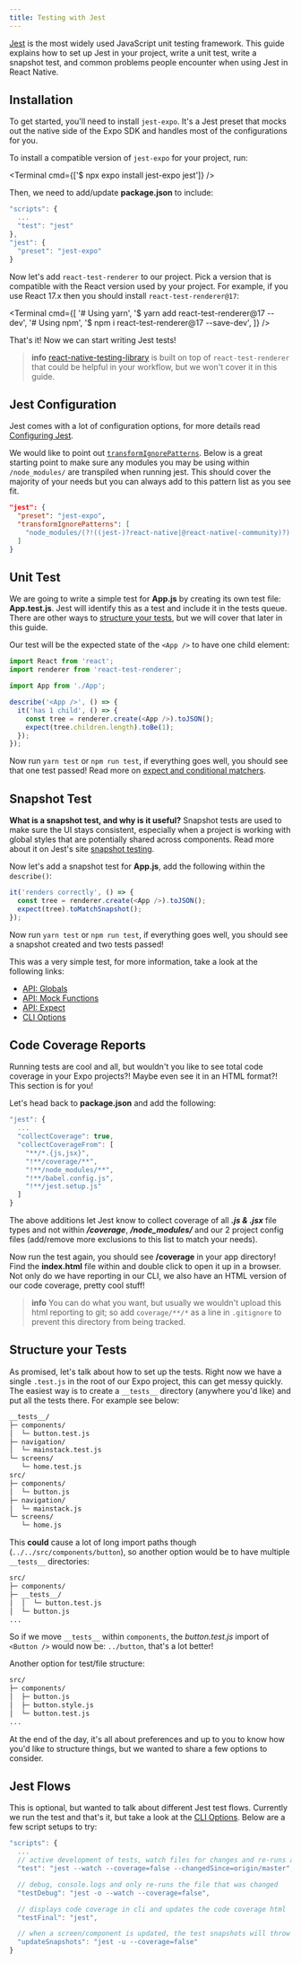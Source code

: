 ```yaml
---
title: Testing with Jest
---
```



[Jest](https://jestjs.io) is the most widely used JavaScript unit testing framework. This guide explains how to set up Jest in your project, write a unit test, write a snapshot test, and common problems people encounter when using Jest in React Native.

## Installation

To get started, you'll need to install `jest-expo`. It's a Jest preset that mocks out the native side of the Expo SDK and handles most of the configurations for you.

To install a compatible version of `jest-expo` for your project, run:

<Terminal cmd={['$ npx expo install jest-expo jest']} />

Then, we need to add/update **package.json** to include:

```js
"scripts": {
  ...
  "test": "jest"
},
"jest": {
  "preset": "jest-expo"
}
```

Now let's add `react-test-renderer` to our project. Pick a version that is compatible with the React version used by your project. For example, if you use React 17.x then you should install `react-test-renderer@17`:

<Terminal
  cmd={[
    '# Using yarn',
    '$ yarn add react-test-renderer@17 --dev',
    '# Using npm',
    '$ npm i react-test-renderer@17 --save-dev',
  ]}
/>

That's it! Now we can start writing Jest tests!

> **info** [react-native-testing-library](https://github.com/callstack/react-native-testing-library) is built on top of `react-test-renderer` that could be helpful in your workflow, but we won't cover it in this guide.

## Jest Configuration

Jest comes with a lot of configuration options, for more details read [Configuring Jest](https://jestjs.io/docs/configuration).

We would like to point out [`transformIgnorePatterns`](https://jestjs.io/docs/configuration#transformignorepatterns-arraystring). Below is a great starting point to make sure any modules you may be using within `/node_modules/` are transpiled when running jest. This should cover the majority of your needs but you can always add to this pattern list as you see fit.

```json
"jest": {
  "preset": "jest-expo",
  "transformIgnorePatterns": [
    "node_modules/(?!((jest-)?react-native|@react-native(-community)?)|expo(nent)?|@expo(nent)?/.*|@expo-google-fonts/.*|react-navigation|@react-navigation/.*|@unimodules/.*|unimodules|sentry-expo|native-base|react-native-svg)"
  ]
}
```

## Unit Test

We are going to write a simple test for **App.js** by creating its own test file: **App.test.js**. Jest will identify this as a test and include it in the tests queue. There are other ways to [structure your tests](#structure-your-tests), but we will cover that later in this guide.

Our test will be the expected state of the `<App />` to have one child element:

```js
import React from 'react';
import renderer from 'react-test-renderer';

import App from './App';

describe('<App />', () => {
  it('has 1 child', () => {
    const tree = renderer.create(<App />).toJSON();
    expect(tree.children.length).toBe(1);
  });
});
```

Now run `yarn test` or `npm run test`, if everything goes well, you should see that one test passed! Read more on [expect and conditional matchers](https://jestjs.io/docs/en/expect).

## Snapshot Test

**What is a snapshot test, and why is it useful?** Snapshot tests are used to make sure the UI stays consistent, especially when a project is working with global styles that are potentially shared across components. Read more about it on Jest's site [snapshot testing](https://jestjs.io/docs/en/snapshot-testing).

Now let's add a snapshot test for **App.js**, add the following within the `describe()`:

```js
it('renders correctly', () => {
  const tree = renderer.create(<App />).toJSON();
  expect(tree).toMatchSnapshot();
});
```

Now run `yarn test` or `npm run test`, if everything goes well, you should see a snapshot created and two tests passed!

This was a very simple test, for more information, take a look at the following links:

- [API: Globals](https://jestjs.io/docs/en/api)
- [API: Mock Functions](https://jestjs.io/docs/en/mock-function-api)
- [API: Expect](https://jestjs.io/docs/en/expect)
- [CLI Options](https://jestjs.io/docs/en/cli)

## Code Coverage Reports

Running tests are cool and all, but wouldn't you like to see total code coverage in your Expo projects?! Maybe even see it in an HTML format?! This section is for you!

Let's head back to **package.json** and add the following:

```js
"jest": {
  ...
  "collectCoverage": true,
  "collectCoverageFrom": [
    "**/*.{js,jsx}",
    "!**/coverage/**",
    "!**/node_modules/**",
    "!**/babel.config.js",
    "!**/jest.setup.js"
  ]
}
```

The above additions let Jest know to collect coverage of all **_.js & .jsx_** file types and not within **_/coverage_**, **_/node_modules/_** and our 2 project config files (add/remove more exclusions to this list to match your needs).

Now run the test again, you should see **/coverage** in your app directory! Find the **index.html** file within and double click to open it up in a browser. Not only do we have reporting in our CLI, we also have an HTML version of our code coverage, pretty cool stuff!

> **info** You can do what you want, but usually we wouldn't upload this html reporting to git; so add `coverage/**/*` as a line in `.gitignore` to prevent this directory from being tracked.

## Structure your Tests

As promised, let's talk about how to set up the tests. Right now we have a single `.test.js` in the root of our Expo project, this can get messy quickly. The easiest way is to create a `__tests__` directory (anywhere you'd like) and put all the tests there. For example see below:

```sh
__tests__/
├─ components/
│  └─ button.test.js
├─ navigation/
│  └─ mainstack.test.js
└─ screens/
   └─ home.test.js
src/
├─ components/
│  └─ button.js
├─ navigation/
│  └─ mainstack.js
└─ screens/
   └─ home.js
```

This **could** cause a lot of long import paths though (`../../src/components/button`), so another option would be to have multiple `__tests__` directories:

```sh
src/
├─ components/
├─ __tests__/
│  │  └─ button.test.js
│  └─ button.js
...
```

So if we move `__tests__` within `components`, the _button.test.js_ import of `<Button />` would now be: `../button`, that's a lot better!

Another option for test/file structure:

```sh
src/
├─ components/
│  ├─ button.js
│  ├─ button.style.js
│  └─ button.test.js
...
```

At the end of the day, it's all about preferences and up to you to know how you'd like to structure things, but we wanted to share a few options to consider.

## Jest Flows

This is optional, but wanted to talk about different Jest test flows. Currently we run the test and that's it, but take a look at the [CLI Options](https://jestjs.io/docs/en/cli). Below are a few script setups to try:

```js
"scripts": {
  ...
  // active development of tests, watch files for changes and re-runs all tests
  "test": "jest --watch --coverage=false --changedSince=origin/master",

  // debug, console.logs and only re-runs the file that was changed
  "testDebug": "jest -o --watch --coverage=false",

  // displays code coverage in cli and updates the code coverage html
  "testFinal": "jest",

  // when a screen/component is updated, the test snapshots will throw an error, this updates them
  "updateSnapshots": "jest -u --coverage=false"
}
```
